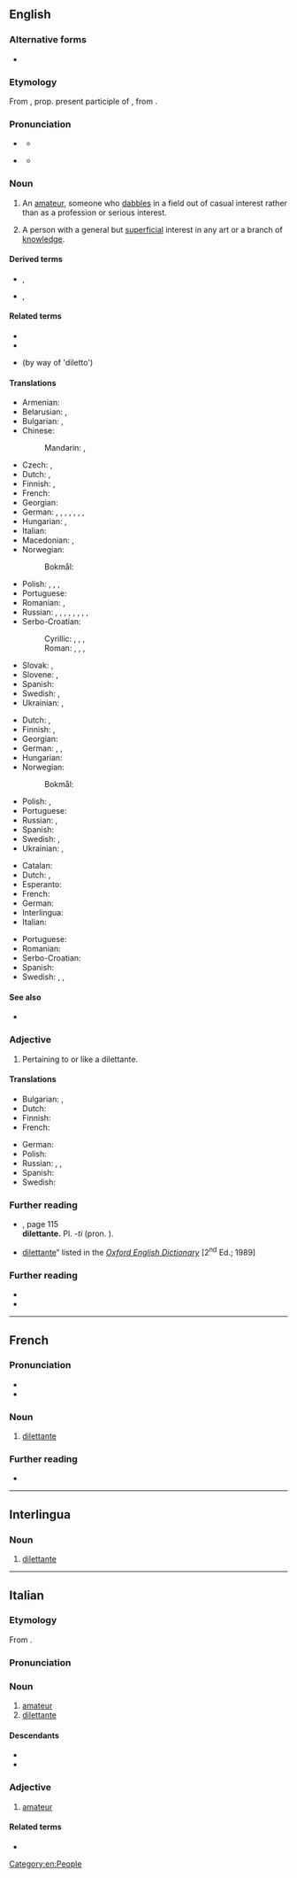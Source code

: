 ==English==
{{wikipedia}}
{{was wotd|2010|July|25}}

===Alternative forms===
* {{l|en|dilettant}}

===Etymology=== 
From {{bor|en|it|dilettante}}, prop. present participle of {{m|it|dilettare||to delight}}, from {{der|en|la|dēlectāre||to delight}}.

===Pronunciation===
* {{a|UK}} {{IPA|en|/dɪləˈtɒnti/}}
** {{audio|en|LL-Q1860 (eng)-Vealhurl-dilettante.wav|Audio (UK)}}
* {{a|US}} {{IPA|en|/ˈdɪlɪˌtɑnt/}}
** {{audio|en|En-us-dilettante.ogg|Audio (US)}}

===Noun===
{{en-noun|dilettanti|s}}

# An [[amateur]], someone who [[dabble]]s in a field out of casual interest rather than as a profession or serious interest.
#: {{syn|en|amateur|dabbler}}
#: {{ant|en|professional}}
# {{lb|en|sometimes|offensive}} A person with a general but [[superficial]] interest in any art or a branch of [[knowledge]].

====Derived terms====
* {{l|en|dilettantish}}, {{l|en|dilettanteish}}
* {{l|en|dilettantism}}, {{l|en|dilettanteism}}

====Related terms====
* {{l|en|delectable}}
* {{l|en|delight}}
* {{l|en|dildo}} (by way of 'diletto')

====Translations====
{{trans-top|someone who dabbles}}
* Armenian: {{t+|hy|դիլետանտ}}
* Belarusian: {{t|be|дылета́нт|m}}, {{t|be|дылета́нтка|f}}
* Bulgarian: {{t+|bg|дилета́нт|m}}, {{t|bg|дилета́нтка|f}}
* Chinese:
*: Mandarin: {{t+|cmn|業餘愛好者}}, {{t+|cmn|业余爱好者|tr=yèyú àihàozhě}}
* Czech: {{t+|cs|diletant|m}}, {{t+|cs|diletantka|f}}
* Dutch: {{t+|nl|liefhebber|m}}, {{t+|nl|amateur|m}}
* Finnish: {{t+|fi|harrastelija}}, {{t+|fi|diletantti}}
* French: {{t+|fr|dilettante|m|f}}
* Georgian: {{t|ka|დილეტანტი}}
* German: {{t+|de|Dilettant|m}}, {{t+|de|Dilettantin|f}}, {{t+|de|Amateur|m}}, {{t+|de|Amateurin|f}}, {{t+|de|Stümper|m}}, {{t+|de|Stümperin|f}}, {{t+|de|Laie|m}}, {{t+|de|Laiin|f}}
* Hungarian: {{t+|hu|műkedvelő}}, {{t+|hu|amatőr}}
* Italian: {{t+|it|dilettante|m|f}}
* Macedonian: {{t|mk|дилета́нт|m}}, {{t|mk|дилета́нтка|f}}
* Norwegian:
*: Bokmål: {{t+|nb|dilettant|m}}
{{trans-mid}}
* Polish: {{t+|pl|amator|m}}, {{t|pl|amatorka|f}}, {{t+|pl|dyletant|m}}, {{t|pl|dyletantka|f}}
* Portuguese: {{t+|pt|diletante|m|f}}
* Romanian: {{t+|ro|diletant|m}}, {{t+|ro|amator|m}}
* Russian: {{t+|ru|дилета́нт|m}}, {{t+|ru|дилета́нтка|f}}, {{t+|ru|люби́тель|m}}, {{t+|ru|люби́тельница|f}}, {{t+|ru|непрофессионал|m}}, {{t+|ru|профа́н|m}}, {{qualifier|informal}} {{t+|ru|ча́йник|m}}, {{qualifier|informal}} {{t+|ru|ла́поть|m}}, {{qualifier|colloquial|somewhat}} {{t+|ru|лох|m}}
* Serbo-Croatian:
*: Cyrillic: {{t|sh|дилѐтант|m}}, {{t|sh|дилѐтантица|f}}, {{t|sh|љу̀битељ|m}}, {{t|sh|љубитѐљица|f}}
*: Roman: {{t+|sh|dilètant|m}}, {{t+|sh|dilètantica|f}}, {{t+|sh|ljùbitelj|m}}, {{t|sh|ljubitèljica|f}}
* Slovak: {{t|sk|diletant|m}}, {{t|sk|diletantka|f}}
* Slovene: {{t+|sl|ljubitelj|m}}, {{t|sl|ljubiteljica|f}}
* Spanish: {{t+|es|diletante|m}}
* Swedish: {{t+|sv|dilettant|c}}, {{t+|sv|klåpare}}
* Ukrainian: {{t+|uk|дилета́нт|m}}, {{t|uk|дилета́нтка|f}}
{{trans-bottom}}

{{trans-top|person with a general but superficial interest}}
* Dutch: {{t+|nl|liefhebber|m}}, {{t+|nl|amateur|m}}
* Finnish: {{t+|fi|harrastelija}}, {{t+|fi|diletantti}}
* Georgian: {{t|ka|დილეტანტი}}
* German: {{t+|de|Dilettant|m}}, {{t+|de|Dilettantin|f}}, {{t|de|Nichtfachmann|m}}
* Hungarian: {{t+|hu|dilettáns}}
* Norwegian:
*: Bokmål: {{t+|nb|dilettant|m}}
{{trans-mid}}
* Polish: {{t+|pl|amator|m}}, {{t|pl|amatorka|f}}
* Portuguese: {{t+|pt|diletante|m|f}}
* Russian: {{t+|ru|дилета́нт|m}}, {{t+|ru|дилета́нтка|f}}
* Spanish: {{t+|es|diletante}}
* Swedish: {{t+|sv|dilettant|c}}, {{t+|sv|amatör|c}}
* Ukrainian: {{t+|uk|дилета́нт|m}}, {{t|uk|дилета́нтка|f}}
{{trans-bottom}}

{{checktrans-top}}
* Catalan: {{t-check|ca|diletant}}
* Dutch: {{t+check|nl|kunstliefhebber|m}}, {{qualifier|e}} {{t+check|nl|dilettant}} <!-- Was under non-existent sense: person who enjoys the arts, regardless of expertise -->
* Esperanto: {{t-check|eo|diletanto}}
* French: {{t+check|fr|dilettante|m|f}}
* German: {{t+check|de|Kunstliebhaber|m}}  <!-- Was under non-existent sense: person who enjoys the arts, regardless of expertise -->
* Interlingua: {{t-check|ia|dilettante}}
* Italian: {{t+check|it|dilettante|m|f}}
{{trans-mid}}
* Portuguese: {{t+check|pt|diletante|m|f}} <!-- Was under non-existent sense: person who enjoys the arts, regardless of expertise -->
* Romanian: {{t+check|ro|diletant|m}}
* Serbo-Croatian: {{t-check|sh|дилетант|m|tr=[[diletant]]}}
* Spanish: {{t+check|es|diletante}} <!-- Was under non-existent sense: person who enjoys the arts, regardless of expertise -->
* Swedish: {{t+check|sv|dilettant|c}}, {{t|sv|amatörmålare|c}}, {{t+|sv|amatör|c}} <!-- Was under non-existent sense: person who enjoys the arts, regardless of expertise -->
{{trans-bottom}}

====See also====
* {{l|en|amateur}}

===Adjective===
{{en-adj}}

# Pertaining to or like a dilettante.

====Translations====
{{trans-top|pertaining to or like a dilettante}}
* Bulgarian: {{t|bg|дилетантски}}, {{t|bg|любителски}}
* Dutch: {{t+|nl|dilettantisch}}
* Finnish: {{t+|fi|harrastelijamainen}}
* French: {{t+|fr|dilettante}}
{{trans-mid}}
* German: {{t+|de|dilettantisch}}
* Polish: {{t+|pl|amatorski}}
* Russian: {{t+|ru|дилета́нтский}}, {{t+|ru|люби́тельский}}, {{t+|ru|непрофессиональный}}
* Spanish: {{t+|es|diletante}}
* Swedish: {{t+|sv|amatörmässig|c}}
{{trans-bottom}}

===Further reading===
* {{R:Fowler's 1926}}, page 115<br/> '''dilettante.''' Pl. ''-ti'' (pron. {{enPRchar|-tē}}).
* [http://dictionary.oed.com/cgi/entry/50064113 dilettante]” listed in the ''[[w:Oxford English Dictionary|Oxford English Dictionary]]'' [2<sup>nd</sup> Ed.; 1989]

===Further reading===
* {{R:Webster 1913}}
* {{R:Century 1911}}

[[Category:en:People]]

----

==French==

===Pronunciation===
* {{fr-IPA}}
* {{audio|fr|LL-Q150 (fra)-Penegal-dilettante.wav|Audio}}

===Noun===
{{fr-noun|mf}}

# [[#English|dilettante]]

===Further reading===
* {{R:TLFi}}

----

==Interlingua==

===Noun===
{{ia-noun}}

# [[#English|dilettante]]

----

==Italian==

===Etymology===
From {{m|it|dilettare||to delight}}.

===Pronunciation===
{{it-pr|dilettànte}}

===Noun===
{{it-noun|mf}}

# [[amateur]]
# [[#English|dilettante]]

====Descendants====
* {{desc|en|dilettante|bor=1}}
* {{desc|de|Dilettant|bor=1}}

===Adjective===
{{it-adj}}

# [[amateur]]

====Related terms====
* {{l|it|dilettevole}}

{{C|it|People}}